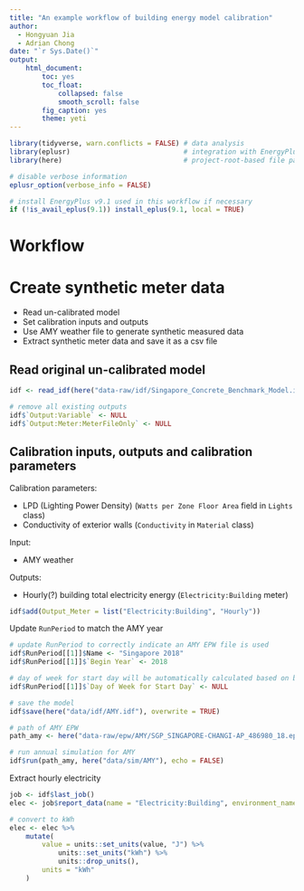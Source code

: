 ```yaml
---
title: "An example workflow of building energy model calibration"
author:
  - Hongyuan Jia
  - Adrian Chong
date: "`r Sys.Date()`"
output: 
    html_document:
        toc: yes
        toc_float:
            collapsed: false
            smooth_scroll: false
        fig_caption: yes
        theme: yeti
---
```


```r
library(tidyverse, warn.conflicts = FALSE) # data analysis
library(eplusr)                            # integration with EnergyPlus
library(here)                              # project-root-based file path

# disable verbose information
eplusr_option(verbose_info = FALSE)

# install EnergyPlus v9.1 used in this workflow if necessary
if (!is_avail_eplus(9.1)) install_eplus(9.1, local = TRUE)
```

# Workflow

<!-- Create a workflow diagram? -->

# Create synthetic meter data

* Read un-calibrated model
* Set calibration inputs and outputs
* Use AMY weather file to generate synthetic measured data
* Extract synthetic meter data and save it as a csv file

## Read original un-calibrated model

```r
idf <- read_idf(here("data-raw/idf/Singapore_Concrete_Benchmark_Model.idf"))

# remove all existing outputs
idf$`Output:Variable` <- NULL
idf$`Output:Meter:MeterFileOnly` <- NULL
```

## Calibration inputs, outputs and calibration parameters

Calibration parameters:

* LPD (Lighting Power Density) (`Watts per Zone Floor Area` field in `Lights` class)
* Conductivity of exterior walls (`Conductivity` in `Material` class) <!-- "MaterialProperties" in the paper figures -->

Input:

* AMY weather <!-- "Weather_AMY" in the paper figures -->

Outputs:

* Hourly(?) building total electricity energy (`Electricity:Building` meter) <!-- "Building_Electricity" in the paper figures -->

```r
idf$add(Output_Meter = list("Electricity:Building", "Hourly"))
```

Update `RunPeriod` to match the AMY year

```r
# update RunPeriod to correctly indicate an AMY EPW file is used
idf$RunPeriod[[1]]$Name <- "Singapore 2018"
idf$RunPeriod[[1]]$`Begin Year` <- 2018

# day of week for start day will be automatically calculated based on begin year
idf$RunPeriod[[1]]$`Day of Week for Start Day` <- NULL

# save the model
idf$save(here("data/idf/AMY.idf"), overwrite = TRUE)
```

```r
# path of AMY EPW
path_amy <- here("data-raw/epw/AMY/SGP_SINGAPORE-CHANGI-AP_486980_18.epw")

# run annual simulation for AMY
idf$run(path_amy, here("data/sim/AMY"), echo = FALSE)
```

Extract hourly electricity

```r
job <- idf$last_job()
elec <- job$report_data(name = "Electricity:Building", environment_name = "Singapore 2018")

# convert to kWh
elec <- elec %>%
    mutate(
        value = units::set_units(value, "J") %>%
            units::set_units("kWh") %>%
            units::drop_units(),
        units = "kWh"
    )
```
